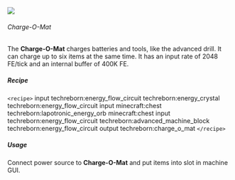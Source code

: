 ![](/mods/techreborn/charge_o_mat.png)

###### Charge-O-Mat

The **Charge-O-Mat** charges batteries and tools, like the advanced
drill. It can charge up to six items at the same time. It has an input
rate of 2048 FE/tick and an internal buffer of 400K FE.

##### Recipe

`<recipe>` input techreborn:energy_flow_circuit
techreborn:energy_crystal techreborn:energy_flow_circuit input
minecraft:chest techreborn:lapotronic_energy_orb minecraft:chest input
techreborn:energy_flow_circuit techreborn:advanced_machine_block
techreborn:energy_flow_circuit output techreborn:charge_o_mat
`</recipe>`

##### Usage

Connect power source to **Charge-O-Mat** and put items into slot in
machine GUI.
